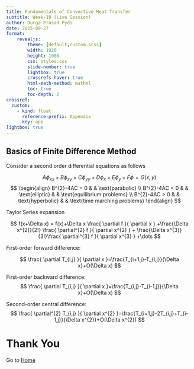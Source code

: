```yaml
---
title: Fundamentals of Convective Heat Transfer
subtitle: Week-10 (Live Session)
author: Durga Prasad Pydi
date: 2025-09-27
format: 
    revealjs:
        theme: [default,custom.scss]
        width: 1920
        height: 1080
        css: styles.css
        slide-number: true
        lightbox: true
        crossrefs-hover: true
        html-math-method: mathml
        toc: true
        toc-depth: 2
crossref:
  custom:
    - kind: float
      reference-prefix: Appendix
      key: app
lightbox: true
---
```


## Basics of Finite Difference Method

Consider a second order differential equations as follows

$$
A \phi_{xx}+B \phi_{xy}+C \phi_{yy} + D \phi_{x} +  E \phi_{y}+F \phi = G(x,y)
$$
$$
\begin{align}
B^{2}-4AC = 0 &  & \text{parabolic} \\
B^{2}-4AC < 0  &  & \text{elliptic} &  & \text{equilibrium problems} \\
B^{2}-4AC > 0  &  & \text{hyperbolic} &  & \text{time marching problems}
\end{align}
$$

Taylor Series expansion 

$$
f(x+\Delta x) = f(x)+\Delta x \frac{ \partial f }{ \partial x } +\frac{\Delta x^{2}}{2!} \frac{ \partial^{2} f }{ \partial x^{2} } + \frac{\Delta x^{3}}{3!}\frac{ \partial^{3} f }{ \partial x^{3} } +\dots
$$

First-order forward difference: 

$$
\frac{ \partial T_{i,j} }{ \partial x }=\frac{T_{i+1,j}-T_{i,j}}{\Delta x}+O(\Delta x)
$$

First-order backward difference: 
$$
\frac{ \partial T_{i,j} }{ \partial x }=\frac{T_{i,j}-T_{i-1,j}}{\Delta x}+O(\Delta x)
$$

Second-order central difference: 
$$
\frac{ \partial^{2} T_{i,j} }{ \partial x^{2} }=\frac{T_{i+1,j}-2T_{i,j}+T_{i-1,j}}{\Delta x^{2}}+O(\Delta x^{2})
$$ 


# Thank You {.center .unlisted}

Go to [Home](../index.html)